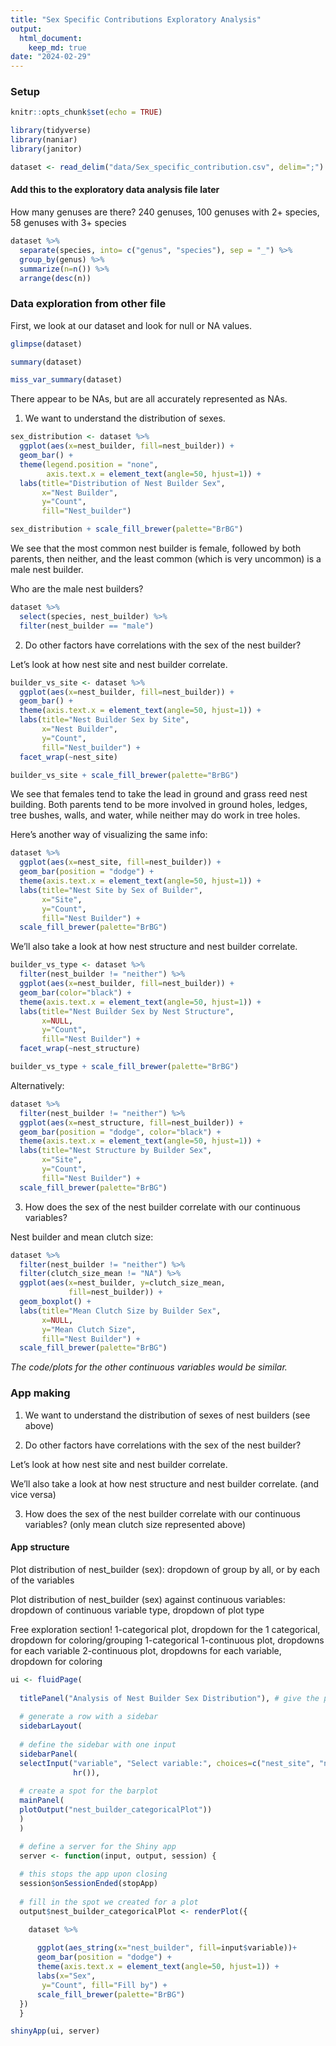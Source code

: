 ```yaml
---
title: "Sex Specific Contributions Exploratory Analysis"
output: 
  html_document: 
    keep_md: true
date: "2024-02-29"
---
```

### Setup
```r
knitr::opts_chunk$set(echo = TRUE)
```

```r
library(tidyverse)
library(naniar)
library(janitor)
```

```r
dataset <- read_delim("data/Sex_specific_contribution.csv", delim=";") %>% clean_names()
```

#### Add this to the exploratory data analysis file later 
How many genuses are there?
240 genuses, 100 genuses with 2+ species, 58 genuses with 3+ species
```r
dataset %>% 
  separate(species, into= c("genus", "species"), sep = "_") %>% 
  group_by(genus) %>% 
  summarize(n=n()) %>% 
  arrange(desc(n))
```

### Data exploration from other file

First, we look at our dataset and look for null or NA values. 
```r
glimpse(dataset)
```
```r
summary(dataset)
```
```r
miss_var_summary(dataset)
```

There appear to be NAs, but are all accurately represented as NAs. 

1. We want to understand the distribution of sexes. 

```r
sex_distribution <- dataset %>% 
  ggplot(aes(x=nest_builder, fill=nest_builder)) + 
  geom_bar() + 
  theme(legend.position = "none",
        axis.text.x = element_text(angle=50, hjust=1)) +
  labs(title="Distribution of Nest Builder Sex",
       x="Nest Builder", 
       y="Count",
       fill="Nest_builder")

sex_distribution + scale_fill_brewer(palette="BrBG")
```
We see that the most common nest builder is female, followed by both parents, then neither, and the least common (which is very uncommon) is a male nest builder.

Who are the male nest builders?
```r
dataset %>% 
  select(species, nest_builder) %>% 
  filter(nest_builder == "male")
```

2. Do other factors have correlations with the sex of the nest builder?

Let's look at how nest site and nest builder correlate.

```r
builder_vs_site <- dataset %>% 
  ggplot(aes(x=nest_builder, fill=nest_builder)) + 
  geom_bar() +
  theme(axis.text.x = element_text(angle=50, hjust=1)) +
  labs(title="Nest Builder Sex by Site",
       x="Nest Builder", 
       y="Count",
       fill="Nest_builder") + 
  facet_wrap(~nest_site)

builder_vs_site + scale_fill_brewer(palette="BrBG")
```
We see that females tend to take the lead in ground and grass reed nest building. Both parents tend to be more involved in ground holes, ledges, tree bushes, walls, and water, while neither may do work in tree holes. 

Here's another way of visualizing the same info:
```r
dataset %>% 
  ggplot(aes(x=nest_site, fill=nest_builder)) +
  geom_bar(position = "dodge") +
  theme(axis.text.x = element_text(angle=50, hjust=1)) +
  labs(title="Nest Site by Sex of Builder",
       x="Site", 
       y="Count",
       fill="Nest Builder") +
  scale_fill_brewer(palette="BrBG")
```

We'll also take a look at how nest structure and nest builder correlate.
```r
builder_vs_type <- dataset %>% 
  filter(nest_builder != "neither") %>% 
  ggplot(aes(x=nest_builder, fill=nest_builder)) + 
  geom_bar(color="black") +
  theme(axis.text.x = element_text(angle=50, hjust=1)) +
  labs(title="Nest Builder Sex by Nest Structure",
       x=NULL, 
       y="Count",
       fill="Nest Builder") + 
  facet_wrap(~nest_structure)

builder_vs_type + scale_fill_brewer(palette="BrBG")
```

Alternatively:
```r
dataset %>% 
  filter(nest_builder != "neither") %>% 
  ggplot(aes(x=nest_structure, fill=nest_builder)) +
  geom_bar(position = "dodge", color="black") +
  theme(axis.text.x = element_text(angle=50, hjust=1)) +
  labs(title="Nest Structure by Builder Sex",
       x="Site", 
       y="Count",
       fill="Nest Builder") +
  scale_fill_brewer(palette="BrBG")
```

3. How does the sex of the nest builder correlate with our continuous variables?

Nest builder and mean clutch size:
```r
dataset %>% 
  filter(nest_builder != "neither") %>%
  filter(clutch_size_mean != "NA") %>% 
  ggplot(aes(x=nest_builder, y=clutch_size_mean, 
             fill=nest_builder)) +
  geom_boxplot() +
  labs(title="Mean Clutch Size by Builder Sex",
       x=NULL, 
       y="Mean Clutch Size",
       fill="Nest Builder") +
  scale_fill_brewer(palette="BrBG")
```

_The code/plots for the other continuous variables would be similar._

### App making

1. We want to understand the distribution of sexes of nest builders (see above)

2. Do other factors have correlations with the sex of the nest builder?

Let's look at how nest site and nest builder correlate.

We'll also take a look at how nest structure and nest builder correlate. (and vice versa)

3. How does the sex of the nest builder correlate with our continuous variables? (only mean clutch size represented above)

#### App structure
Plot distribution of nest_builder (sex): dropdown of group by all, or by each of the variables

Plot distribution of nest_builder (sex) against continuous variables: dropdown of continuous variable type, dropdown of plot type

Free exploration section!
1-categorical plot, dropdown for the 1 categorical, dropdown for coloring/grouping
1-categorical 1-continuous plot, dropdowns for each variable
2-continuous plot, dropdowns for each variable, dropdown for coloring

```r
ui <- fluidPage(    
  
  titlePanel("Analysis of Nest Builder Sex Distribution"), # give the page a title
  
  # generate a row with a sidebar
  sidebarLayout(      
    
  # define the sidebar with one input
  sidebarPanel(
  selectInput("variable", "Select variable:", choices=c("nest_site", "nest_structure", "incubating_sex"), selected = "nest_site"),
              hr()),
    
  # create a spot for the barplot
  mainPanel(
  plotOutput("nest_builder_categoricalPlot"))
  )
  )

  # define a server for the Shiny app
  server <- function(input, output, session) {
  
  # this stops the app upon closing
  session$onSessionEnded(stopApp)
      
  # fill in the spot we created for a plot
  output$nest_builder_categoricalPlot <- renderPlot({

    dataset %>% 
      
      ggplot(aes_string(x="nest_builder", fill=input$variable))+
      geom_bar(position = "dodge") +
      theme(axis.text.x = element_text(angle=50, hjust=1)) +
      labs(x="Sex", 
       y="Count", fill="Fill by") +
      scale_fill_brewer(palette="BrBG")
  })
  }

shinyApp(ui, server)
```